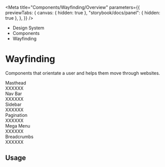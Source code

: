 
<Meta
	title="Components/Wayfinding/Overview"
	parameters={{
		previewTabs: {
			canvas: { hidden: true },
			"storybook/docs/panel": { hidden: true },
		},
	}}
/>

<div className="act-docs-container">
	<Masthead />
	<main className="act-body">
		<div className="act-flex act-flex-light-purple">
			<div className="act-flex__container act-flex__container-padding-trim">
				<div className="act-flex__grid">
					<div className="act-flex__row">
						<div className="act-col__cw-12">
							<div className="act-box">
								<div className="act-breadcrumbs">
									<ul className="act-breadcrumbs__container">
										<li className="act-breadcrumbs__crumb act-h6">
											<LinkTo className="act-breadcrumbs__crumb__link" kind="system-introduction--page">
												Design System <i className="fa-solid fa-angle-right"></i>
											</LinkTo>
										</li>
										<li className="act-breadcrumbs__crumb act-h6">
											<LinkTo className="act-breadcrumbs__crumb__link" kind="components-overview--page">
												Components <i className="fa-solid fa-angle-right"></i>
											</LinkTo>
										</li>
										<li className="act-breadcrumbs__crumb act-h6">
											<LinkTo className="act-breadcrumbs__crumb__link" kind="components-wayfinding-overview--page">
												Wayfinding <i className="fa-solid fa-angle-right"></i>
											</LinkTo>
										</li>
									</ul>
								</div>
								<h1>Wayfinding</h1>
								<p>Components that orientate a user and helps them move through websites.</p>
							</div>
						</div>
					</div>
				</div>
			</div>
		</div>
		<div className="act-flex">
			<div className="act-flex__container">
				<div className="act-flex__grid">
					<div className="act-flex__row">
						<div className="act-col__cw-12">
							<div className="act-box">
								<div className="act-card-grid">
									<LinkTo className="act-card act-card__primary act-card__feature--icon" kind="components-wayfinding-masthead--masthead">
										<div class="act-card__container">
											<div class="act-card__content">
												<div class="act-card__icon">
													<i class="fa-solid fa-landmark-flag"></i>
												</div>
												<div class="act-card__title">Masthead</div>
												<div class="act-card__description">XXXXXX</div>
												<div class="act-card__cta">
													<i class="fa-solid fa-arrow-right"></i>
												</div>
											</div>
										</div>
									</LinkTo>
									<LinkTo className="act-card act-card__primary act-card__feature--icon" kind="components-wayfinding-nav-bar--nav-bar">
										<div class="act-card__container">
											<div class="act-card__content">
												<div class="act-card__icon">
													<i class="fa-solid fa-diamond-turn-right"></i>
												</div>
												<div class="act-card__title">Nav Bar</div>
												<div class="act-card__description">XXXXXX</div>
												<div class="act-card__cta">
													<i class="fa-solid fa-arrow-right"></i>
												</div>
											</div>
										</div>
									</LinkTo>
									<LinkTo className="act-card act-card__primary act-card__feature--icon" kind="components-wayfinding-sidebar--sidebar">
										<div class="act-card__container">
											<div class="act-card__content">
												<div class="act-card__icon">
													<i class="fa-solid fa-bars"></i>
												</div>
												<div class="act-card__title">Sidebar</div>
												<div class="act-card__description">XXXXXX</div>
												<div class="act-card__cta">
													<i class="fa-solid fa-arrow-right"></i>
												</div>
											</div>
										</div>
									</LinkTo>
									<LinkTo className="act-card act-card__primary act-card__feature--icon" kind="components-wayfinding-mega-menu--mega-menu">
										<div class="act-card__container">
											<div class="act-card__content">
												<div class="act-card__icon">
													<i class="fa-solid fa-ellipsis"></i>
												</div>
												<div class="act-card__title">Pagination</div>
												<div class="act-card__description">XXXXXX</div>
												<div class="act-card__cta">
													<i class="fa-solid fa-arrow-right"></i>
												</div>
											</div>
										</div>
									</LinkTo>
									<LinkTo className="act-card act-card__primary act-card__feature--icon" kind="components-wayfinding-mega-menu--mega-menu">
										<div class="act-card__container">
											<div class="act-card__content">
												<div class="act-card__icon">
													<i class="fa-solid fa-table-list"></i>
												</div>
												<div class="act-card__title">Mega Menu</div>
												<div class="act-card__description">XXXXXX</div>
												<div class="act-card__cta">
													<i class="fa-solid fa-arrow-right"></i>
												</div>
											</div>
										</div>
									</LinkTo>
									<LinkTo className="act-card act-card__primary act-card__feature--icon" kind="components-wayfinding-breadcrumbs--breadcrumbs">
										<div class="act-card__container">
											<div class="act-card__content">
												<div class="act-card__icon">
													<i class="fa-solid fa-bread-slice"></i>
												</div>
												<div class="act-card__title">Breadcrumbs</div>
												<div class="act-card__description">XXXXXX</div>
												<div class="act-card__cta">
													<i class="fa-solid fa-arrow-right"></i>
												</div>
											</div>
										</div>
									</LinkTo>
								</div>
								<h2>Usage</h2>
							</div>
						</div>
					</div>
				</div>
			</div>
		</div>
	</main>
	<footer className="act-footer">
		<AoC />
		<Footer />
	</footer>
</div>
